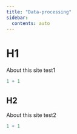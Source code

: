 ```yaml
---
title: "Data-processing"
sidebar:
  contents: auto
---
```


# H1

About this site test1

```r
1 + 1
```

## H2

About this site test2

```r
1 + 1
```
